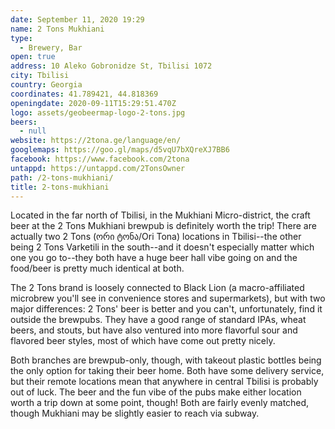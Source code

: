 ```yaml
---
date: September 11, 2020 19:29
name: 2 Tons Mukhiani
type:
  - Brewery, Bar
open: true
address: 10 Aleko Gobronidze St, Tbilisi 1072
city: Tbilisi
country: Georgia
coordinates: 41.789421, 44.818369
openingdate: 2020-09-11T15:29:51.470Z
logo: assets/geobeermap-logo-2-tons.jpg
beers:
  - null
website: https://2tona.ge/language/en/
googlemaps: https://goo.gl/maps/d5vqU7bXQreXJ7BB6
facebook: https://www.facebook.com/2tona
untappd: https://untappd.com/2TonsOwner
path: /2-tons-mukhiani/
title: 2-tons-mukhiani
---
```

Located in the far north of Tbilisi, in the Mukhiani Micro-district, the craft beer at the 2 Tons Mukhiani brewpub is definitely worth the trip! There are actually two 2 Tons (ორი ტონა/Ori Tona) locations in Tbilisi--the other being 2 Tons Varketili in the south--and it doesn't especially matter which one you go to--they both have a huge beer hall vibe going on and the food/beer is pretty much identical at both. 

The 2 Tons brand is loosely connected to Black Lion (a macro-affiliated microbrew you'll see in convenience stores and supermarkets), but with two major differences: 2 Tons' beer is better and you can't, unfortunately, find it outside the brewpubs. They have a good range of standard IPAs, wheat beers, and stouts, but have also ventured into more flavorful sour and flavored beer styles, most of which have come out pretty nicely.

Both branches are brewpub-only, though, with takeout plastic bottles being the only option for taking their beer home. Both have some delivery service, but their remote locations mean that anywhere in central Tbilisi is probably out of luck. The beer and the fun vibe of the pubs make either location worth a trip down at some point, though! Both are fairly evenly matched, though Mukhiani may be slightly easier to reach via subway. 